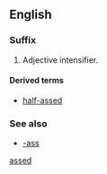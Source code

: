 {{also|assed}}
==English==

===Suffix===
{{head|en|suffixes}}

# {{label|en|slang|vulgar}} Adjective intensifier.

====Derived terms====
* [[half-assed]]

===See also===
* [[-ass]]

[[Category:English suffixes|assed]]